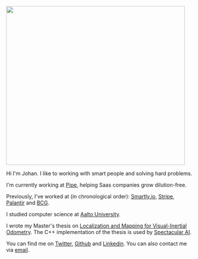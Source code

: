 <Image loading="eager" priority={true} quality={70} src="/images/johan.jpg" width="480px" height="428"/>

Hi I'm Johan. I like to working with smart people and solving hard problems.

I'm currently working at [Pipe](https://pipe.com), helping Saas companies
grow dilution-free.

Previously, I've worked at (in chronological order):
[Smartly.io](https://www.smartly.io),
[Stripe](https://stripe.com),
[Palantir](https://www.palantir.com) and
[BCG](https://www.bcg.com/).

I studied computer science at [Aalto University](https://www.aalto.fi/en).

I wrote my Master's thesis on [Localization and Mapping for Visual-Inertial
Odometry](https://aaltodoc.aalto.fi/handle/123456789/44983?locale-attribute=en).
The C++ implementation of the thesis is used by [Spectacular
AI](https://www.spectacularai.com/).

You can find me on [Twitter](https://twitter.com/JernJohan),
[Github](https://github.com/jhnj/) and
[Linkedin](https://www.linkedin.com/in/johan-jern-270117128/). You can
also contact me via [email](mailto:contact@johanjern.com).